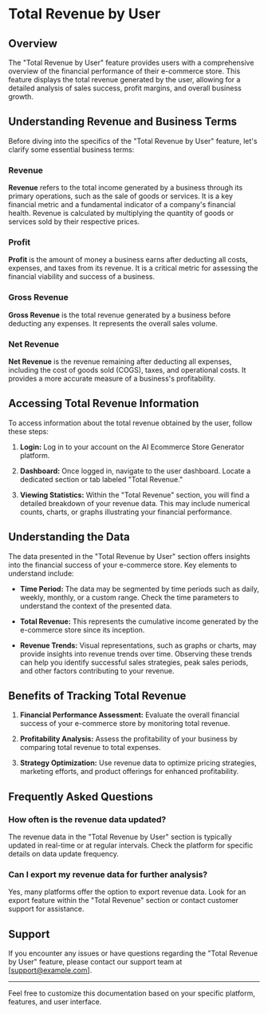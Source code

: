 # Total Revenue by User

## Overview

The "Total Revenue by User" feature provides users with a comprehensive overview of the financial performance of their e-commerce store. This feature displays the total revenue generated by the user, allowing for a detailed analysis of sales success, profit margins, and overall business growth.

## Understanding Revenue and Business Terms

Before diving into the specifics of the "Total Revenue by User" feature, let's clarify some essential business terms:

### Revenue

**Revenue** refers to the total income generated by a business through its primary operations, such as the sale of goods or services. It is a key financial metric and a fundamental indicator of a company's financial health. Revenue is calculated by multiplying the quantity of goods or services sold by their respective prices.

### Profit

**Profit** is the amount of money a business earns after deducting all costs, expenses, and taxes from its revenue. It is a critical metric for assessing the financial viability and success of a business.

### Gross Revenue

**Gross Revenue** is the total revenue generated by a business before deducting any expenses. It represents the overall sales volume.

### Net Revenue

**Net Revenue** is the revenue remaining after deducting all expenses, including the cost of goods sold (COGS), taxes, and operational costs. It provides a more accurate measure of a business's profitability.

## Accessing Total Revenue Information

To access information about the total revenue obtained by the user, follow these steps:

1. **Login:** Log in to your account on the AI Ecommerce Store Generator platform.

2. **Dashboard:** Once logged in, navigate to the user dashboard. Locate a dedicated section or tab labeled "Total Revenue."

3. **Viewing Statistics:** Within the "Total Revenue" section, you will find a detailed breakdown of your revenue data. This may include numerical counts, charts, or graphs illustrating your financial performance.

## Understanding the Data

The data presented in the "Total Revenue by User" section offers insights into the financial success of your e-commerce store. Key elements to understand include:

- **Time Period:** The data may be segmented by time periods such as daily, weekly, monthly, or a custom range. Check the time parameters to understand the context of the presented data.

- **Total Revenue:** This represents the cumulative income generated by the e-commerce store since its inception.

- **Revenue Trends:** Visual representations, such as graphs or charts, may provide insights into revenue trends over time. Observing these trends can help you identify successful sales strategies, peak sales periods, and other factors contributing to your revenue.

## Benefits of Tracking Total Revenue

1. **Financial Performance Assessment:** Evaluate the overall financial success of your e-commerce store by monitoring total revenue.

2. **Profitability Analysis:** Assess the profitability of your business by comparing total revenue to total expenses.

3. **Strategy Optimization:** Use revenue data to optimize pricing strategies, marketing efforts, and product offerings for enhanced profitability.

## Frequently Asked Questions

### How often is the revenue data updated?

The revenue data in the "Total Revenue by User" section is typically updated in real-time or at regular intervals. Check the platform for specific details on data update frequency.

### Can I export my revenue data for further analysis?

Yes, many platforms offer the option to export revenue data. Look for an export feature within the "Total Revenue" section or contact customer support for assistance.

## Support

If you encounter any issues or have questions regarding the "Total Revenue by User" feature, please contact our support team at [support@example.com].

---

Feel free to customize this documentation based on your specific platform, features, and user interface.
